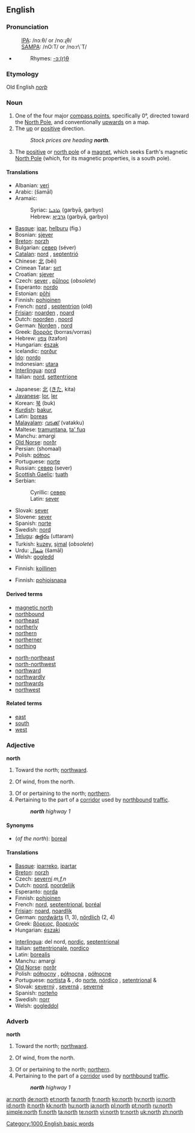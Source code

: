 {{see|North}}
{{wikipedia}}
==English==

===Pronunciation===
:[[International Phonetic Alphabet|IPA]]: /nɔːθ/ or /noːɻθ/
:[[SAMPA]]: /nO:T/ or /no:r\`T/
*{{audio|en-us-north.ogg|Audio (US)}}
*:Rhymes: [[Rhymes:English:-ɔː(r)θ|-ɔː(r)θ]]

===Etymology===
Old English ''[[norþ]]''

===Noun===
{{en-noun|-}}

# One of the four major [[compass point]]s, specifically 0°, directed toward the [[North Pole]], and conventionally [[upwards]] on a map.
# The [[up]] or [[positive]] direction.
#:''Stock prices are heading '''north'''.''
# {{physics}} The [[positive]] or [[north pole]] of a [[magnet]], which seeks Earth's magnetic [[North Pole]] (which, for its magnetic properties, is a south pole).

====Translations====
{{trans-top|compass point}}
*Albanian: [[veri]] {{m}}
*Arabic: {{ARchar|[[شمال]]}} (šamāl)
*Aramaic:
*:Syriac: [[ܓܪܒܝܐ]] (garbyā, garbyo) {{f}}
*:Hebrew: [[גרביא]] (garbyā, garbyo) {{f}}
*[[Basque]]: [[ipar]], [[helburu]] (fig.)
*Bosnian: [[sjever#Bosnian|sjever]] {{m}}
*[[Breton]]: [[norzh]] {{m}}
*Bulgarian: [[север]] (séver)
*[[Catalan]]: [[nord]] {{m}}, [[septentrió]] {{m}}
*Chinese: [[北]] (běi)
*Crimean Tatar: [[sırt]]
*Croatian: [[sjever]]
*Czech: [[sever#Czech|sever]] {{m}}, [[půlnoc]] {{f}} (''obsolete'')
*Esperanto: [[nordo]]
*Estonian: [[põhi]]
*Finnish: [[pohjoinen]]
*French: [[nord]] {{m}}, [[septentrion]] {{m}} (old)
*[[Frisian]]: [[noarden]] {{n}}, [[noard]]
*Dutch: [[noorden]] {{n}}, [[noord]]
*German: [[Norden]] {{m}}, [[nord]]
*Greek: [[βορράς]] (borras/vorras)
*Hebrew: [[צפון]] (tzafon)
*Hungarian: [[észak]]
*Icelandic: [[norður]] {{n}}
*[[Ido]]: [[nordo]]
*Indonesian: [[utara]]
*[[Interlingua]]: [[nord]]
*Italian: [[nord]], [[settentrione]]
{{trans-mid}}
*Japanese: [[北]] ([[きた]], kita)
*[[Javanese]]: [[lor]], [[ler]]
*Korean: [[북]] (buk)
*[[Kurdish]]: [[bakur]], {{KUchar|[[باکور]]}}
*Latin: [[boreas]]
*[[Malayalam]]: [[വടക്ക്]] (vatakku)
*Maltese: [[tramuntana]], [[ta' fuq]]
*Manchu: amargi
*[[Old Norse]]: [[norðr]] {{n}}
*Persian: {{FAchar|[[شمال]]}} (shomaal)
*Polish: [[północ]] {{f}}
*Portuguese: [[norte]] {{m}}
*Russian: [[север]] (sever) {{m}}
*[[Scottish Gaelic]]: [[tuath#Scottish Gaelic|tuath]] {{m}}
*Serbian:
*:Cyrillic: [[север#Serbian|север]] {{m}}
*:Latin: [[sever#Serbian|sever]] {{m}}
*Slovak: [[sever#Slovak|sever]] {{m}}
*Slovene: [[sever]] {{m}}
*Spanish: [[norte]] {{m}}
*Swedish: [[nord]]
*[[Telugu]]: [[ఉత్తరం]] (uttaram)
*Turkish: [[kuzey]], [[şimal]] (''obsolete'')
*Urdu: [[شمال]] (šamāl) {{m}}
*Welsh: [[gogledd]] {{m}}
{{trans-bottom}}

{{trans-top|up or positive direction}}
*Finnish: [[koillinen]]
{{trans-mid}}
{{trans-bottom}}

{{trans-top|north pole of a magnet}}
*Finnish: [[pohjoisnapa]]
{{trans-mid}}
{{trans-bottom}}

====Derived terms====
{{top2}}
*[[magnetic north]]
*[[northbound]]
*[[northeast]]
*[[northerly]]
*[[northern]]
*[[northerner]]
*[[northing]]
{{mid2}}
*[[north-northeast]]
*[[north-northwest]]
*[[northward]]
*[[northwardly]]
*[[northwards]]
*[[northwest]]
{{bottom2}}

====Related terms====
*[[east]]
*[[south]]
*[[west]]

===Adjective===
'''north'''

# Toward the north; [[northward]].
# {{meteorology}} Of wind, from the north.
# Of or pertaining to the north; [[northern]].
# Pertaining to the part of a [[corridor]] used by [[northbound]] [[traffic]].
#:'''''north''' highway 1''

====Synonyms====
*(''of the north''): [[boreal]]

====Translations====
{{top}}
*[[Basque]]: [[iparreko]], [[ipartar]]
*[[Breton]]: [[norzh]]
*Czech: [[severní]] ''m,f,n''
*Dutch: [[noord]], [[noordelijk]]
*Esperanto: [[norda]]
*Finnish: [[pohjoinen]]
*French: [[nord]], [[septentrional]], [[boréal]]
*[[Frisian]]: [[noard]], [[noardlik]]
*German: [[nordwärts]] (1, 3), [[nördlich]] (2, 4)
*Greek: [[βόρειος]], [[βορεινός]]
*Hungarian: [[északi]]
{{mid}}
*[[Interlingua]]: del nord, [[nordic]], [[septentrional]]
*Italian: [[settentrionale]], [[nordico]]
*Latin: [[borealis]]
*Manchu: amargi
*[[Old Norse]]: [[norðr]]
*Polish: [[północny]] {{m}}, [[północna]] {{f}}, [[północne]] {{n}}
*Portuguese: [[nortista]] {{m}} & {{f}}, do [[norte]], [[nórdico]] {{m}}, [[setentrional]] {{m}} & {{f}}
*Slovak: [[severný]] {{m}}, [[severná]] {{f}}, [[severné]] {{n}}
*Spanish: [[norteño]]
*Swedish: [[norr]]
*Welsh: [[gogleddol]]
{{bottom}}

===Adverb===
'''north'''

# Toward the north; [[northward]].
# {{meteorology}} Of wind, from the north.
# Of or pertaining to the north; [[northern]].
# Pertaining to the part of a [[corridor]] used by [[northbound]] [[traffic]].
#:'''''north''' highway 1''

[[Category:1000 English basic words]]

[[ar:north]]
[[de:north]]
[[et:north]]
[[fa:north]]
[[fr:north]]
[[ko:north]]
[[hy:north]]
[[io:north]]
[[id:north]]
[[it:north]]
[[kk:north]]
[[hu:north]]
[[ja:north]]
[[pl:north]]
[[pt:north]]
[[ru:north]]
[[simple:north]]
[[fi:north]]
[[ta:north]]
[[te:north]]
[[vi:north]]
[[tr:north]]
[[uk:north]]
[[zh:north]]